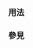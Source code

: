 {{Documentation subpage}}
<!-- PLEASE ADD CATEGORIES AT THE BOTTOM OF THIS PAGE -->

=== 用法 ===

=== 參見 ===

<includeonly>
<!-- CATEGORIES HERE, THANKS -->
[[Category:化學模板|{{PAGENAME}}]]
</includeonly>